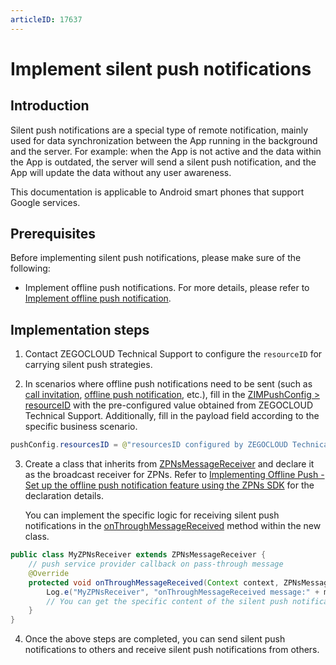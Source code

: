```yaml
---
articleID: 17637
---
```

# Implement silent push notifications


## Introduction

Silent push notifications are a special type of remote notification, mainly used for data synchronization between the App running in the background and the server. For example: when the App is not active and the data within the App is outdated, the server will send a silent push notification, and the App will update the data without any user awareness.

<Note title="Note">
This documentation is applicable to Android smart phones that support Google services.
</Note>

## Prerequisites

Before implementing silent push notifications, please make sure of the following:
- Implement offline push notifications. For more details, please refer to [Implement offline push notification](./Implement%20offline%20push%20notification.mdx).

## Implementation steps

1. Contact ZEGOCLOUD Technical Support to configure the `resourceID` for carrying silent push strategies.

2. In scenarios where offline push notifications need to be sent (such as [call invitation](./../Guides/Call%20invitation%20signaling.mdx), [offline push notification](./Implement%20offline%20push%20notification.mdx), etc.), fill in the [ZIMPushConfig > resourceID](@-ZIMPushConfig) with the pre-configured value obtained from ZEGOCLOUD Technical Support. Additionally, fill in the payload field according to the specific business scenario.

```java
pushConfig.resourcesID = @"resourcesID configured by ZEGOCLOUD Technical Support";
```

3. Create a class that inherits from [ZPNsMessageReceiver](@-ZPNsMessageReceiver) and declare it as the broadcast receiver for ZPNs. Refer to [Implementing Offline Push - Set up the offline push notification feature using the ZPNs SDK](./Implement%20offline%20push%20notification.mdx#set-up-the-offline-push-notification-feature-using-the-zpns-sdk) for the declaration details. 

    You can implement the specific logic for receiving silent push notifications in the [onThroughMessageReceived](@onThroughMessageReceived) method within the new class.

 ```java
public class MyZPNsReceiver extends ZPNsMessageReceiver {
     // push service provider callback on pass-through message 
     @Override
     protected void onThroughMessageReceived(Context context, ZPNsMessage message) {
         Log.e("MyZPNsReceiver", "onThroughMessageReceived message:" + message.toString());
         // You can get the specific content of the silent push notification through message.getExtras().
     }
}
```
    
4. Once the above steps are completed, you can send silent push notifications to others and receive silent push notifications from others.
